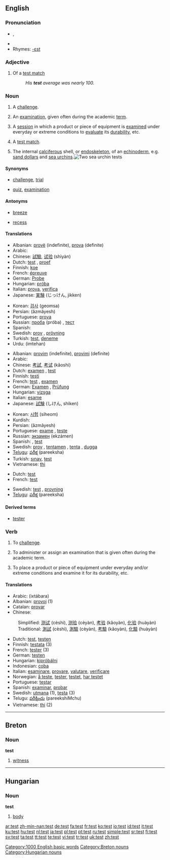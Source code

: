 {{see|Test}}
==English==

===Pronunciation===
* {{IPA|/tɛst/}}, {{SAMPA|/tEst/}}
* {{audio|en-us-test.ogg|Audio (US)}}
* Rhymes: [[Rhymes:English:-ɛst|-ɛst]]

===Adjective===
{{en-adj|-}}

# {{Cricket}} Of a [[test match]]
#: ''His '''test''' average was nearly 100.''

===Noun===
{{en-noun}}

# A [[challenge#Noun|challenge]].
# {{context|Academics}} An [[examination]], given often during the academic [[term]].
# A [[session]] in which a product or piece of equipment is [[examine]]d under everyday or extreme conditions to [[evaluate]] its [[durability]], etc.
# {{cricket}} {{context|normally “[[Test]]”}} A [[test match]].
# {{marine biology}} The internal [[calciferous]] shell, or [[endoskeleton]], of an [[echinoderm]], e.g. [[sand dollar|sand dollars]] and [[sea urchin|sea urchins]].[[Image:Sea urchin tests.jpg|thumb|right|Two sea urchin tests]]

====Synonyms====
* {{sense|challenge}} [[challenge]], [[trial]]
* {{sense|academics|examination}} [[quiz]], [[examination]]

====Antonyms====
* {{sense|challenge}} [[breeze]]
* {{sense|academics|examination}} [[recess]]

====Translations====
{{trans-top|challenge, trial}}
* Albanian: [[provë]] (indefinite), [[prova]] (definite)
* Arabic: {{ARchar|[[اختبار]]}} {{unicode|(’iχtibá:r)}} {{m}}
* Chinese: [[試驗]], [[试验]] (shìyàn)
* Dutch: [[test]] {{m}}, [[proef]] {{m}}
* Finnish: [[koe]]
* French: [[épreuve]] {{f}}
* German: [[Probe]] {{f}}
* Hungarian: [[próba]]
* Italian: [[prova]], [[verifica]]
* Japanese: [[実験]] (じっけん, jikken)
{{trans-mid}}
* Korean: [[검사]] (geomsa)
* Persian: {{FAchar|[[آزمایش]]}} (âzmâyesh)
* Portuguese: [[prova]] {{f}}
* Russian: [[проба]] (próba) {{f}}, [[тест]] {{m}}
* Spanish: {{t|es|prueba|f}}
* Swedish: [[prov]] {{n}}, [[prövning]] {{c}}
* Turkish: [[test]], [[deneme]]
* Urdu: (imtehan) {{m}}
{{trans-bottom}}

{{trans-top|(Academics) examination}}
* Albanian: [[provim]] (indefinite), [[provimi]] (definite)
* Arabic: {{ARchar|[[امتحان]]}} {{unicode|(’imtihá:n)}} {{m}}
* Chinese: [[考試]], [[考试]] (kǎoshì)
* Dutch: [[examen]] {{n}}, [[test]] {{m}}
* Finnish: [[testi]]
* French: [[test#French|test]] {{m}}, [[examen]] {{m}}
* German: [[Examen]] {{n}}, [[Prüfung]] {{f}}
* Hungarian: [[vizsga]]
* Italian: [[esame]] {{m}}
* Japanese: [[試験]] (しけん, shiken)
{{trans-mid}}
* Korean: [[시험]] (siheom)
* Kurdish: {{KUchar|[[تاقیکردنه‌وه‌]]}}
* Persian: {{FAchar|[[آزمایش]]}} (âzmâyesh)
* Portuguese: [[exame]] {{m}}, [[teste]] {{m}}
* Russian: [[экзамен]] (ekzámen) {{m}}
* Spanish: {{t|es|examen|m}}, [[test#Spanish|test]] {{m}}
* Swedish: [[prov]] {{n}}, [[tentamen]] {{c}}, [[tenta]] {{c}}, [[dugga]] {{c}}
* [[Telugu]]: [[పరీక్ష]] (pareeksha)
* Turkish: [[sınav]], [[test#Turkish|test]]
* Vietnamese: [[thi]]
{{trans-bottom}}

{{trans-top|session in which a product is examined under various conditions}}
* Dutch: [[test#Dutch|test]] {{m}}
* French: [[test#French|test]] {{m}}
{{trans-mid}}
* Swedish: [[test]] {{n}}, [[provning]] {{c}}
* [[Telugu]]: [[పరీక్ష]] (pareeksha)
{{trans-bottom}}

====Derived terms====
* [[tester]]

===Verb===
{{en-verb}}

# To [[challenge#Verb|challenge]].
# {{context|Academics}} To administer or assign an examination that is given often during the academic term.
# To place a product or piece of equipment under everyday and/or extreme conditions and examine it for its durability, etc.

====Translations====
{{rfc-trans}}
* Arabic: {{Arab|[[اختبر|اِخْتَبَرَ]]}} (ixtábara)
* Albanian: [[provoj]] (1)
* Catalan: [[provar]]
* Chinese:
: Simplified: [[测试]] (cèshì), [[测验]] (cèyàn), [[考验]] (kǎoyàn), [[化验]] (huàyàn)
: Traditional: [[測試]] (cèshì), [[測驗]] (cèyàn), [[考驗]] (kǎoyàn), [[化驗]] (huàyàn)
* Dutch: [[test]], [[testen]]
* Finnish: [[testata]] (3)
* French: [[tester]] (3)
* German: [[testen]]
* Hungarian: [[kipróbálni]]
* Indonesian: [[coba]]
* Italian: [[esaminare]], [[provare]], [[valutare]], [[verificare]]
* Norwegian: [[å teste]], [[tester]], [[testet]], [[har testet]]
* Portuguese: [[testar]]
* Spanish: [[examinar]], [[probar]]
* Swedish: [[utmana]] (1), [[testa]] (3)
* Telugu: [[పరీక్షించు]] (pareekshiMchu)
* Vietnamese: [[thi]] (2)

[[Category:1000 English basic words]]

----

==Breton==

===Noun===
'''test'''

# [[witness]]

[[Category:Breton nouns]]

----

==Hungarian==

===Noun===
'''test'''

# [[body]]

[[Category:Hungarian nouns]]

[[ar:test]]
[[zh-min-nan:test]]
[[de:test]]
[[fa:test]]
[[fr:test]]
[[ko:test]]
[[io:test]]
[[id:test]]
[[it:test]]
[[ku:test]]
[[hu:test]]
[[nl:test]]
[[ja:test]]
[[pl:test]]
[[pt:test]]
[[ru:test]]
[[simple:test]]
[[sr:test]]
[[fi:test]]
[[sv:test]]
[[ta:test]]
[[tt:test]]
[[te:test]]
[[vi:test]]
[[tr:test]]
[[uk:test]]
[[zh:test]]